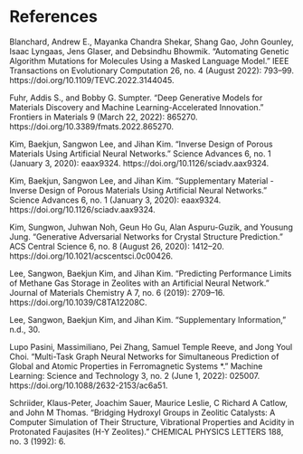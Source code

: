 # References {.unnumbered}

::: {#refs}
:::

Blanchard, Andrew E., Mayanka Chandra Shekar, Shang Gao, John Gounley, Isaac Lyngaas, Jens Glaser, and Debsindhu Bhowmik. “Automating Genetic Algorithm Mutations for Molecules Using a Masked Language Model.” IEEE Transactions on Evolutionary Computation 26, no. 4 (August 2022): 793–99. https://doi.org/10.1109/TEVC.2022.3144045.

Fuhr, Addis S., and Bobby G. Sumpter. “Deep Generative Models for Materials Discovery and Machine Learning-Accelerated Innovation.” Frontiers in Materials 9 (March 22, 2022): 865270. https://doi.org/10.3389/fmats.2022.865270.

Kim, Baekjun, Sangwon Lee, and Jihan Kim. “Inverse Design of Porous Materials Using Artificial Neural Networks.” Science Advances 6, no. 1 (January 3, 2020): eaax9324. https://doi.org/10.1126/sciadv.aax9324.

Kim, Baekjun, Sangwon Lee, and Jihan Kim. “Supplementary Material - Inverse Design of Porous Materials Using Artificial Neural Networks.” Science Advances 6, no. 1 (January 3, 2020): eaax9324. https://doi.org/10.1126/sciadv.aax9324.

Kim, Sungwon, Juhwan Noh, Geun Ho Gu, Alan Aspuru-Guzik, and Yousung Jung. “Generative Adversarial Networks for Crystal Structure Prediction.” ACS Central Science 6, no. 8 (August 26, 2020): 1412–20. https://doi.org/10.1021/acscentsci.0c00426.

Lee, Sangwon, Baekjun Kim, and Jihan Kim. “Predicting Performance Limits of Methane Gas Storage in Zeolites with an Artificial Neural Network.” Journal of Materials Chemistry A 7, no. 6 (2019): 2709–16. https://doi.org/10.1039/C8TA12208C.

Lee, Sangwon, Baekjun Kim, and Jihan Kim. “Supplementary Information,” n.d., 30.

Lupo Pasini, Massimiliano, Pei Zhang, Samuel Temple Reeve, and Jong Youl Choi. “Multi-Task Graph Neural Networks for Simultaneous Prediction of Global and Atomic Properties in Ferromagnetic Systems *.” Machine Learning: Science and Technology 3, no. 2 (June 1, 2022): 025007. https://doi.org/10.1088/2632-2153/ac6a51.

Schriider, Klaus-Peter, Joachim Sauer, Maurice Leslie, C Richard A Catlow, and John M Thomas. “Bridging Hydroxyl Groups in Zeolitic Catalysts: A Computer Simulation of Their Structure, Vibrational Properties and Acidity in Protonated Faujasites (H-Y Zeolites).” CHEMICAL PHYSICS LETTERS 188, no. 3 (1992): 6.



